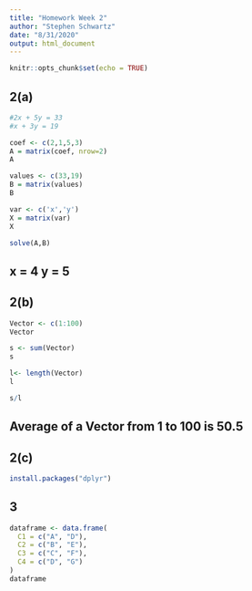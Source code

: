 ```yaml
---
title: "Homework Week 2"
author: "Stephen Schwartz"
date: "8/31/2020"
output: html_document
---
```


```r
knitr::opts_chunk$set(echo = TRUE)
```

## 2(a)

```r
#2x + 5y = 33
#x + 3y = 19
```

```r
coef <- c(2,1,5,3)
A = matrix(coef, nrow=2)
A
```
```r
values <- c(33,19)
B = matrix(values)
B
```

```r
var <- c('x','y')
X = matrix(var)
X
```
```r
solve(A,B)
```
## **x = 4  y = 5**

## 2(b)
```r
Vector <- c(1:100)
Vector
```
```r
s <- sum(Vector)
s
```
```r
l<- length(Vector)
l
```
```r
s/l
```
## Average of a Vector from 1 to 100 is **50.5**

## 2(c)
```r

install.packages("dplyr")
```

## 3
```r
dataframe <- data.frame(
  C1 = c("A", "D"),
  C2 = c("B", "E"),
  C3 = c("C", "F"),
  C4 = c("D", "G")
)
dataframe
```